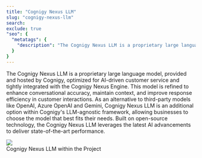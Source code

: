 ```yaml
---
title: "Cognigy Nexus LLM"
slug: "cognigy-nexus-llm"
search:
exclude: true
"seo": {
  "metatags": {
    "description": "The Cognigy Nexus LLM is a proprietary large language model, provided and hosted by Cognigy, optimized for AI-driven customer service."
  }
}
---
```


The Cognigy Nexus LLM is a proprietary large language model, provided and hosted by Cognigy, optimized for AI-driven customer service and tightly integrated with the Cognigy Nexus Engine. This model is refined to enhance conversational accuracy, maintain context, and improve response efficiency in customer interactions. As an alternative to third-party models like OpenAI, Azure OpenAI and Gemini, Cognigy Nexus LLM is an additional option within Cognigy's LLM-agnostic framework, allowing businesses to choose the model that best fits their needs. Built on open-source technology, the Cognigy Nexus LLM leverages the latest AI advancements to deliver state-of-the-art performance.

<Frame>
  <img class="image-center" src="/_assets/ai/empower/llms/cognigy-nexus-llm.png" style={{ width: 'auto' }} />
  <figcaption>Cognigy Nexus LLM within the Project</figcaption>    
</Frame>